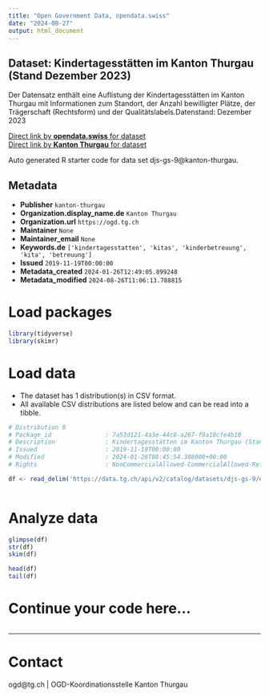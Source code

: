 ```yaml
---
title: "Open Government Data, opendata.swiss"
date: "2024-08-27"
output: html_document
---
```


## Dataset: Kindertagesstätten im Kanton Thurgau (Stand Dezember 2023)

Der Datensatz enthält eine Auflistung der Kindertagesstätten im Kanton Thurgau mit Informationen zum Standort, der Anzahl bewilligter Plätze, der Trägerschaft (Rechtsform) und der Qualitätslabels.Datenstand: Dezember 2023

[Direct link by **opendata.swiss** for dataset](https://opendata.swiss/de/dataset/kindertagesstatten-im-kanton-thurgau-stand-dezember-2023)<br>
[Direct link by **Kanton Thurgau** for dataset](https://data.tg.ch/explore/dataset/djs-gs-9/)

Auto generated R starter code for data set djs-gs-9@kanton-thurgau.

## Metadata

- **Publisher** `kanton-thurgau`
- **Organization.display_name.de** `Kanton Thurgau`
- **Organization.url** `https://ogd.tg.ch`
- **Maintainer** `None`
- **Maintainer_email** `None`
- **Keywords.de** `['kindertagesstatten', 'kitas', 'kinderbetreuung', 'kita', 'betreuung']`
- **Issued** `2019-11-19T00:00:00`
- **Metadata_created** `2024-01-26T12:49:05.899248`
- **Metadata_modified** `2024-08-26T11:06:13.788815`


# Load packages

```r

library(tidyverse)
library(skimr)

```

# Load data

-   The dataset has 1 distribution(s) in CSV format.
-   All available CSV distributions are listed below and can be read into a tibble.

```r

# Distribution 0
# Package_id               : 7a53d121-4a3e-44c8-a267-f9a10cfe4b18
# Description              : Kindertagesstätten im Kanton Thurgau (Stand Dezember 2023) (csv)
# Issued                   : 2019-11-19T00:00:00
# Modified                 : 2024-01-26T08:45:54.388000+00:00
# Rights                   : NonCommercialAllowed-CommercialAllowed-ReferenceRequired

df <- read_delim('https://data.tg.ch/api/v2/catalog/datasets/djs-gs-9/exports/csv?use_labels=true')



```

# Analyze data

```r

glimpse(df)
str(df)
skim(df)

head(df)
tail(df)

```

# Continue your code here...

```r

```

------------------------------------------------------------------------

# Contact

ogd@tg.ch | OGD-Koordinationsstelle Kanton Thurgau
